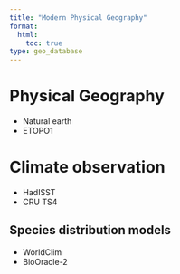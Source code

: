 ```yaml
---
title: "Modern Physical Geography"
format:
  html:
    toc: true
type: geo_database
---
```


# Physical Geography
- Natural earth
- ETOPO1



# Climate observation
- HadISST
- CRU TS4


## Species distribution models

- WorldClim
- BioOracle-2


